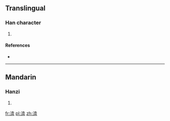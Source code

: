==Translingual==

===Han character===
{{Han char|rn=85|rad=水|as=09|sn=12|four=3419<sub>1</sub>|canj=水木一火 (EDMF)}}

# {{defn|Han|sort=水09}}

====References====
* {{Han ref|kx=0636.020|dkj=17802|dj=1043.100|hdz=31670.020|uh=6E3F|ud=28223|bh=D9F2|bd=55794}}

----

==Mandarin==

===Hanzi===
{{cmn-hanzi|pin=[[bá]] ([[ba2]]), [[nài]] ([[nai4]])|wg=pa<sup>2</sup>, nai<sup>4</sup>}}

# {{defn|lang=cmn|sort=水09}}

[[fr:渿]]
[[pl:渿]]
[[zh:渿]]